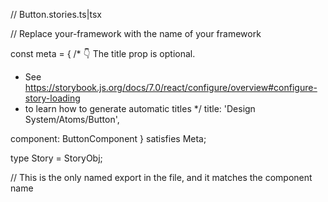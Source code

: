 // Button.stories.ts|tsx


// Replace your-framework with the name of your framework

const meta = {
 /* 👇 The title prop is optional.
  * See https://storybook.js.org/docs/7.0/react/configure/overview#configure-story-loading
  * to learn how to generate automatic titles
  */
 title: 'Design System/Atoms/Button',

 component: ButtonComponent
} satisfies Meta<typeof ButtonComponent>;

type Story = StoryObj<typeof ButtonComponent>;

// This is the only named export in the file, and it matches the component name
